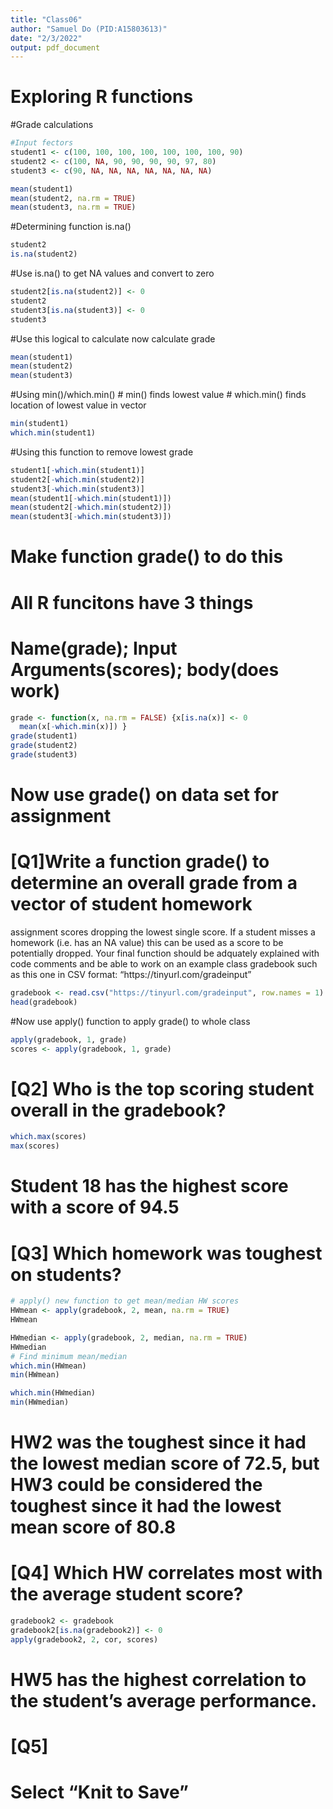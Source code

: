 ```yaml
---
title: "Class06"
author: "Samuel Do (PID:A15803613)"
date: "2/3/2022"
output: pdf_document
---
```


# Exploring R functions

#Grade calculations
```r
#Input fectors
student1 <- c(100, 100, 100, 100, 100, 100, 100, 90)
student2 <- c(100, NA, 90, 90, 90, 90, 97, 80)
student3 <- c(90, NA, NA, NA, NA, NA, NA, NA)

```
```r
mean(student1)
mean(student2, na.rm = TRUE)
mean(student3, na.rm = TRUE)
```
#Determining function is.na()
```r
student2
is.na(student2)
```
#Use is.na() to get NA values and convert to zero
```r
student2[is.na(student2)] <- 0
student2
student3[is.na(student3)] <- 0
student3
```
#Use this logical to calculate now calculate grade
```r
mean(student1)
mean(student2)
mean(student3)
```
#Using min()/which.min() 
# min() finds lowest value
# which.min() finds location of lowest value in vector
```r
min(student1)
which.min(student1)
```
#Using this function to remove lowest grade
```r
student1[-which.min(student1)]
student2[-which.min(student2)]
student3[-which.min(student3)]
mean(student1[-which.min(student1)])
mean(student2[-which.min(student2)])
mean(student3[-which.min(student3)])
```
# Make function grade() to do this
# All R funcitons have 3 things
# Name(grade); Input Arguments(scores); body(does work)
```r
grade <- function(x, na.rm = FALSE) {x[is.na(x)] <- 0  
  mean(x[-which.min(x)]) }
grade(student1)
grade(student2)
grade(student3)
```
# Now use grade() on data set for assignment

# [Q1]Write a function grade() to determine an overall grade from a vector of student homework
assignment scores dropping the lowest single score. If a student misses a homework (i.e. has an NA value) this can be used as a score to be potentially dropped. Your final function should be adquately explained with code comments and be able to work on an example class gradebook
such as this one in CSV format: “https://tinyurl.com/gradeinput” 
```r
gradebook <- read.csv("https://tinyurl.com/gradeinput", row.names = 1)
head(gradebook)
```
#Now use apply() function to apply grade() to whole class
```r
apply(gradebook, 1, grade)
scores <- apply(gradebook, 1, grade)
```
# [Q2] Who is the top scoring student overall in the gradebook?
```r
which.max(scores)
max(scores)
```
# Student 18 has the highest score with a score of 94.5

# [Q3] Which homework was toughest on students?
```r
# apply() new function to get mean/median HW scores
HWmean <- apply(gradebook, 2, mean, na.rm = TRUE)
HWmean

HWmedian <- apply(gradebook, 2, median, na.rm = TRUE)
HWmedian
# Find minimum mean/median
which.min(HWmean)
min(HWmean)

which.min(HWmedian)
min(HWmedian)

```
# HW2 was the toughest since it had the lowest median score of 72.5, but HW3 could be considered the toughest since it had the lowest mean score of 80.8

# [Q4] Which HW correlates most with the average student score?
```r
gradebook2 <- gradebook
gradebook2[is.na(gradebook2)] <- 0
apply(gradebook2, 2, cor, scores)
```
# HW5 has the highest correlation to the student's average performance.

# [Q5]
# Select "Knit to Save"